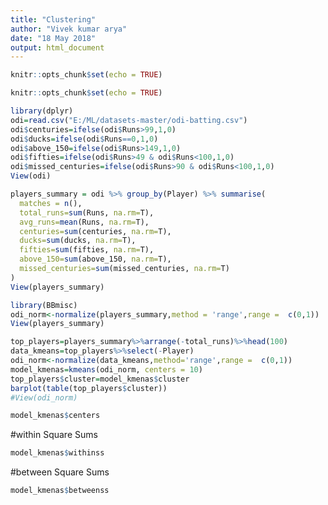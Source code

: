 ---
title: "Clustering"
author: "Vivek kumar arya"
date: "18 May 2018"
output: html_document
---

```{r setup, include=FALSE}
knitr::opts_chunk$set(echo = TRUE)
```

```{r setup, include=FALSE}
knitr::opts_chunk$set(echo = TRUE)

```

```{r}
library(dplyr)
odi=read.csv("E:/ML/datasets-master/odi-batting.csv")
odi$centuries=ifelse(odi$Runs>99,1,0)
odi$ducks=ifelse(odi$Runs==0,1,0)
odi$above_150=ifelse(odi$Runs>149,1,0)
odi$fifties=ifelse(odi$Runs>49 & odi$Runs<100,1,0)
odi$missed_centuries=ifelse(odi$Runs>90 & odi$Runs<100,1,0)
View(odi)
```

```{r}
players_summary = odi %>% group_by(Player) %>% summarise(
  matches = n(),
  total_runs=sum(Runs, na.rm=T),
  avg_runs=mean(Runs, na.rm=T),
  centuries=sum(centuries, na.rm=T),
  ducks=sum(ducks, na.rm=T),
  fifties=sum(fifties, na.rm=T),
  above_150=sum(above_150, na.rm=T),
  missed_centuries=sum(missed_centuries, na.rm=T)
)
View(players_summary)

```

```{r}
library(BBmisc)
odi_norm<-normalize(players_summary,method = 'range',range =  c(0,1))
View(players_summary)
```

```{r}
top_players=players_summary%>%arrange(-total_runs)%>%head(100)
data_kmeans=top_players%>%select(-Player)
odi_norm<-normalize(data_kmeans,method='range',range =  c(0,1))
model_kmenas=kmeans(odi_norm, centers = 10)
top_players$cluster=model_kmenas$cluster
barplot(table(top_players$cluster))
#View(odi_norm)
```

```{r}
model_kmenas$centers
```

#within Square Sums
```{r}
model_kmenas$withinss
```
#between Square Sums
```{r}
model_kmenas$betweenss
```

```{r}

```

